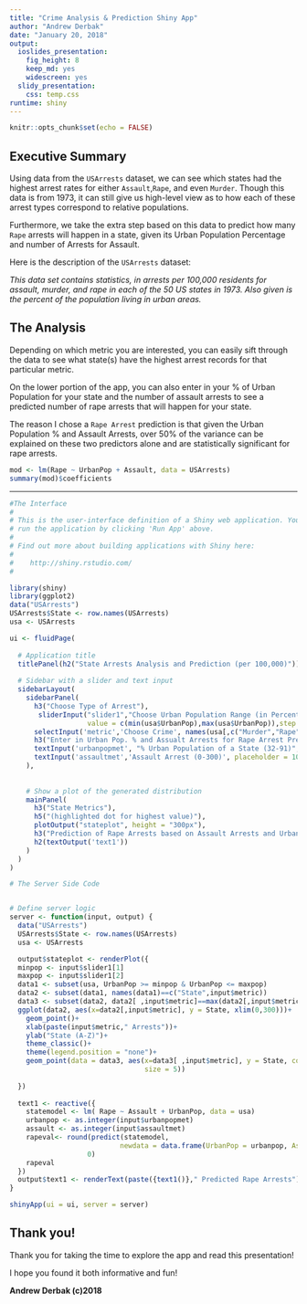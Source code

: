 ---
title: "Crime Analysis & Prediction Shiny App"
author: "Andrew Derbak"
date: "January 20, 2018"
output: 
  ioslides_presentation: 
    fig_height: 8
    keep_md: yes
    widescreen: yes
  slidy_presentation:
    css: temp.css
runtime: shiny
---

```{r setup, include=FALSE}
knitr::opts_chunk$set(echo = FALSE)
```

## Executive Summary

Using data from the `USArrests` dataset, we can see which states had the highest arrest rates for either `Assault`,`Rape`, and even `Murder`. Though this data is from 1973, it can still give us high-level view as to how each of these arrest types correspond to relative populations. 


Furthermore, we take the extra step based on this data to predict how many `Rape` arrests will happen in a state, given its Urban Population Percentage and number of Arrests for Assault.


Here is the description of the `USArrests` dataset:


_This data set contains statistics, in arrests per 100,000 residents for assault, murder, and rape in each of the 50 US states in 1973. Also given is the percent of the population living in urban areas._

## The Analysis
Depending on which metric you are interested, you can easily sift through the data to see what state(s) have the highest arrest records for that particular metric.


On the lower portion of the app, you can also enter in your % of Urban Population for your state and the number of assault arrests to see a predicted number of rape arrests that will happen for your state.


The reason I chose a `Rape Arrest` prediction is that given the Urban Population % and Assault Arrests, over 50% of the variance can be explained on these two predictors alone and are statistically significant for rape arrests.

```{r, echo=FALSE, fig.height= 5}
mod <- lm(Rape ~ UrbanPop + Assault, data = USArrests)
summary(mod)$coefficients
```
*****
```{r, echo=FALSE, message = FALSE}
#The Interface
#
# This is the user-interface definition of a Shiny web application. You can
# run the application by clicking 'Run App' above.
#
# Find out more about building applications with Shiny here:
# 
#    http://shiny.rstudio.com/
#

library(shiny)
library(ggplot2)
data("USArrests")
USArrests$State <- row.names(USArrests)
usa <- USArrests

ui <- fluidPage(
  
  # Application title
  titlePanel(h2("State Arrests Analysis and Prediction (per 100,000)")),
  
  # Sidebar with a slider and text input 
  sidebarLayout(
    sidebarPanel(
      h3("Choose Type of Arrest"),
       sliderInput("slider1","Choose Urban Population Range (in Percent to Total)", min(usa$UrbanPop), max(usa$UrbanPop),
                   value = c(min(usa$UrbanPop),max(usa$UrbanPop)),step = 2, round = 0),
      selectInput('metric','Choose Crime', names(usa[,c("Murder","Rape","Assault")])),
      h3("Enter in Urban Pop. % and Assualt Arrests for Rape Arrest Prediction"),
      textInput('urbanpopmet', "% Urban Population of a State (32-91)", placeholder = 32),
      textInput('assaultmet','Assault Arrest (0-300)', placeholder = 100)
    ),
    
    
    # Show a plot of the generated distribution
    mainPanel(
      h3("State Metrics"),
      h5("(highlighted dot for highest value)"),
      plotOutput("stateplot", height = "300px"),
      h3("Prediction of Rape Arrests based on Assault Arrests and Urban Pop. Percentage"),
      h2(textOutput('text1'))
    )
  )
)

# The Server Side Code


# Define server logic
server <- function(input, output) {
  data("USArrests")
  USArrests$State <- row.names(USArrests)
  usa <- USArrests

  output$stateplot <- renderPlot({
  minpop <- input$slider1[1]
  maxpop <- input$slider1[2]
  data1 <- subset(usa, UrbanPop >= minpop & UrbanPop <= maxpop)
  data2 <- subset(data1, names(data1)==c("State",input$metric))
  data3 <- subset(data2, data2[ ,input$metric]==max(data2[,input$metric]))
  ggplot(data2, aes(x=data2[,input$metric], y = State, xlim(0,300)))+
    geom_point()+
    xlab(paste(input$metric," Arrests"))+
    ylab("State (A-Z)")+
    theme_classic()+
    theme(legend.position = "none")+
    geom_point(data = data3, aes(x=data3[ ,input$metric], y = State, col = 'red', 
                                 size = 5))
    
  })
  
  text1 <- reactive({
    statemodel <- lm( Rape ~ Assault + UrbanPop, data = usa)
    urbanpop <- as.integer(input$urbanpopmet)
    assault <- as.integer(input$assaultmet)
    rapeval<- round(predict(statemodel, 
                           newdata = data.frame(UrbanPop = urbanpop, Assault = assault)),
                   0)
    rapeval
  })
  output$text1 <- renderText(paste({text1()}," Predicted Rape Arrests"))
}

shinyApp(ui = ui, server = server)
```

## Thank you!

Thank you for taking the time to explore the app and read this presentation! 

I hope you found it both informative and fun!

**Andrew Derbak (c)2018**